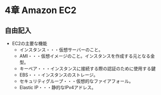 
# 4章  Amazon EC2

## 自由記入

- EC2の主要な機能
  - インスタンス・・・仮想サーバーのこと。
  - AMI・・・仮想イメージのこと。インスタンスを作成する元となる金型。
  - キーペア・・・インスタンスに接続する際の認証のために使用する鍵
  - EBS・・・インスタンスのストレージ。
  - セキュリティグループ・・・仮想的なファイアフォール。
  - Elastic IP・・・静的なIPv4アドレス。